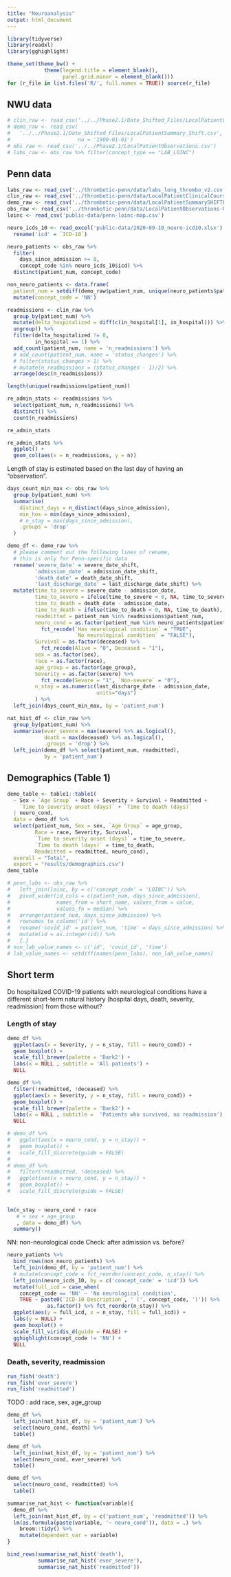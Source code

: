 ```yaml
---
title: "Neuroanalysis"
output: html_document
---
```


```r
library(tidyverse)
library(readxl)
library(gghighlight)

theme_set(theme_bw() + 
            theme(legend.title = element_blank(),
                  panel.grid.minor = element_blank()))
for (r_file in list.files('R/', full.names = TRUE)) source(r_file)
```

## NWU data
```r
# clin_raw <- read_csv('../../Phase2.1/Date_Shifted_Files/LocalPatientClinicalCourse_Shift.csv')
# demo_raw <- read_csv(
#   '../../Phase2.1/Date_Shifted_Files/LocalPatientSummary_Shift.csv',
#                      na = '1900-01-01')
# obs_raw <- read_csv('../../Phase2.1/LocalPatientObservations.csv')
# labs_raw <- obs_raw %>% filter(concept_type == "LAB_LOINC")
```

## Penn data
```r
labs_raw <- read_csv('../thrombotic-penn/data/labs_long_thrombo_v2.csv')
clin_raw <- read_csv('../thrombotic-penn/data/LocalPatientClinicalCourseSHIFTED-UPenn.csv')
demo_raw <- read_csv('../thrombotic-penn/data/LocalPatientSummarySHIFTED-UPenn.csv', na = '1900-01-01')
obs_raw <- read_csv('../thrombotic-penn/data/LocalPatientObservations-UPenn.csv')
loinc <- read_csv('public-data/penn-loinc-map.csv')
```


```r
neuro_icds_10 <- read_excel('public-data/2020-09-10_neuro-icd10.xlsx') %>% 
  rename('icd' = `ICD-10`)

neuro_patients <- obs_raw %>% 
  filter(
    days_since_admission >= 0,
    concept_code %in% neuro_icds_10$icd) %>% 
  distinct(patient_num, concept_code)

non_neuro_patients <- data.frame(
  patient_num = setdiff(demo_raw$patient_num, unique(neuro_patients$patient_num))) %>% 
  mutate(concept_code = 'NN')

readmissions <- clin_raw %>% 
  group_by(patient_num) %>% 
  mutate(delta_hospitalized = diff(c(in_hospital[1], in_hospital))) %>% 
  ungroup() %>% 
  filter(delta_hospitalized != 0,
         in_hospital == 1) %>%
  add_count(patient_num, name = 'n_readmissions') %>%
  # add_count(patient_num, name = 'status_changes') %>% 
  # filter(status_changes > 1) %>% 
  # mutate(n_readmissions = (status_changes - 1)/2) %>% 
  arrange(desc(n_readmissions))

length(unique(readmissions$patient_num))

re_admin_stats <- readmissions %>% 
  select(patient_num, n_readmissions) %>% 
  distinct() %>% 
  count(n_readmissions)

re_admin_stats

re_admin_stats %>% 
  ggplot() +
  geom_col(aes(x = n_readmissions, y = n))
```

Length of stay is estimated based on the last day of having an "observation".

```r
days_count_min_max <- obs_raw %>%
  group_by(patient_num) %>%
  summarise(
    distinct_days = n_distinct(days_since_admission),
    min_hos = min(days_since_admission),
    # n_stay = max(days_since_admission),
    .groups = 'drop'
  )

demo_df <- demo_raw %>% 
  # please comment out the following lines of rename,
  # this is only for Penn-specific data
  rename('severe_date' = severe_date_shift, 
         'admission_date' = admission_date_shift,
         'death_date' = death_date_shift,
         'last_discharge_date' = last_discharge_date_shift) %>% 
  mutate(time_to_severe = severe_date - admission_date,
         time_to_severe = ifelse(time_to_severe < 0, NA, time_to_severe),
         time_to_death = death_date - admission_date,
         time_to_death = ifelse(time_to_death < 0, NA, time_to_death),
         readmitted = patient_num %in% readmissions$patient_num,
         neuro_cond = as.factor(patient_num %in% neuro_patients$patient_num) %>% 
           fct_recode(`Has neurological condition` = "TRUE",
                      `No neurological condition` = "FALSE"),
         Survival = as.factor(deceased) %>% 
           fct_recode(Alive = "0", Deceased = "1"),
         sex = as.factor(sex),
         race = as.factor(race),
         age_group = as.factor(age_group),
         Severity = as.factor(severe) %>% 
           fct_recode(Severe = "1", `Non-severe` = "0"),
         n_stay = as.numeric(last_discharge_date - admission_date,
                             units="days")
         ) %>% 
  left_join(days_count_min_max, by = 'patient_num')

nat_hist_df <- clin_raw %>% 
  group_by(patient_num) %>% 
  summarise(ever_severe = max(severe) %>% as.logical(), 
            death = max(deceased) %>% as.logical(),
            .groups = 'drop') %>% 
  left_join(demo_df %>% select(patient_num, readmitted), 
            by = 'patient_num')
```

## Demographics (Table 1)

```r
demo_table <- table1::table1(
  ~ Sex + `Age Group` + Race + Severity + Survival + Readmitted +
    `Time to severity onset (days)` + `Time to death (days)` 
  | neuro_cond,
  data = demo_df %>% 
  select(patient_num, Sex = sex, `Age Group` = age_group, 
         Race = race, Severity, Survival, 
         `Time to severity onset (days)` = time_to_severe, 
         `Time to death (days)` = time_to_death, 
         Readmitted = readmitted, neuro_cond),
  overall = "Total",
  export = "results/demographics.csv")
demo_table
```

```r
# penn_labs <- obs_raw %>% 
#   left_join(loinc, by = c('concept_code' = 'LOINC')) %>% 
#   pivot_wider(id_cols = c(patient_num, days_since_admission), 
#               names_from = short_name, values_from = value,
#               values_fn = median) %>%
#   arrange(patient_num, days_since_admission) %>% 
#   rownames_to_column('id') %>%
#   rename('covid_id' = patient_num, 'time' = days_since_admission) %>% 
#   mutate(id = as.integer(id)) %>% 
#   {.}
# non_lab_value_names <- c('id', 'covid_id', 'time')
# lab_value_names <- setdiff(names(penn_labs), non_lab_value_names)
```

## Short term

Do hospitalized COVID-19 patients with neurological conditions have a different short-term natural history (hospital days, death, severity, readmission) from those without?

### Length of stay

```r
demo_df %>% 
  ggplot(aes(x = Severity, y = n_stay, fill = neuro_cond)) +
  geom_boxplot() +
  scale_fill_brewer(palette = 'Dark2') +
  labs(x = NULL , subtitle = 'All patients') +
  NULL

demo_df %>% 
  filter(!readmitted, !deceased) %>% 
  ggplot(aes(x = Severity, y = n_stay, fill = neuro_cond)) +
  geom_boxplot() +
  scale_fill_brewer(palette = 'Dark2') +
  labs(x = NULL , subtitle =  'Patients who survived, no readmission') +
  NULL

# demo_df %>% 
#   ggplot(aes(x = neuro_cond, y = n_stay)) +
#   geom_boxplot() +
#   scale_fill_discrete(guide = FALSE)
# 
# demo_df %>% 
#   filter(!readmitted, !deceased) %>% 
#   ggplot(aes(x = neuro_cond, y = n_stay)) +
#   geom_boxplot() +
#   scale_fill_discrete(guide = FALSE)

  
lm(n_stay ~ neuro_cond + race
   # + sex + age_group
   , data = demo_df) %>% 
  summary()
```

NN: non-neurological code
Check: after admission vs. before?

```r
neuro_patients %>% 
  bind_rows(non_neuro_patients) %>% 
  left_join(demo_df, by = 'patient_num') %>% 
  # mutate(concept_code = fct_reorder(concept_code, n_stay)) %>% 
  left_join(neuro_icds_10, by = c('concept_code' = 'icd')) %>%
  mutate(full_icd = case_when(
    concept_code == 'NN' ~ 'No neurological condition',
    TRUE ~ paste0(`ICD-10 Description`, ' (', concept_code, ')')) %>%
             as.factor() %>% fct_reorder(n_stay)) %>%
  ggplot(aes(y = full_icd, x = n_stay, fill = full_icd)) +
  labs(y = NULL) +
  geom_boxplot() + 
  scale_fill_viridis_d(guide = FALSE) +
  gghighlight(concept_code != 'NN') +
  NULL
```

### Death, severity, readmission

```r
run_fish('death')
run_fish('ever_severe')
run_fish('readmitted')
```

TODO : add race, sex, age_group
```r
demo_df %>% 
  left_join(nat_hist_df, by = 'patient_num') %>% 
  select(neuro_cond, death) %>% 
  table()

demo_df %>% 
  left_join(nat_hist_df, by = 'patient_num') %>% 
  select(neuro_cond, ever_severe) %>% 
  table()

demo_df %>% 
  select(neuro_cond, readmitted) %>% 
  table()

summarise_nat_hist <- function(variable){
  demo_df %>% 
  left_join(nat_hist_df, by = c('patient_num', 'readmitted')) %>% 
  lm(as.formula(paste(variable, '~ neuro_cond')), data = .) %>% 
    broom::tidy() %>% 
    mutate(dependent_var = variable)
}

bind_rows(summarise_nat_hist('death'),
          summarise_nat_hist('ever_severe'),
          summarise_nat_hist('readmitted'))
```

